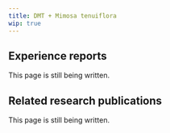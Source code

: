 ---
title: DMT + Mimosa tenuiflora
wip: true
---

## Experience reports

This page is still being written.

## Related research publications

This page is still being written.

